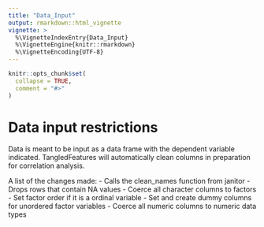 ```yaml
---
title: "Data_Input"
output: rmarkdown::html_vignette
vignette: >
  %\VignetteIndexEntry{Data_Input}
  %\VignetteEngine{knitr::rmarkdown}
  %\VignetteEncoding{UTF-8}
---
```


```r
knitr::opts_chunk$set(
  collapse = TRUE,
  comment = "#>"
)
```

# Data input restrictions 
Data is meant to be input as a data frame with the dependent variable indicated. TangledFeatures will automatically clean columns in preparation for correlation analysis. 

A list of the changes made: 
- Calls the clean_names function from janitor 
- Drops rows that contain NA values
- Coerce all character columns to factors 
- Set factor order if it is a ordinal variable 
- Set and create dummy columns for unordered factor variables
- Coerce all numeric columns to numeric data types


